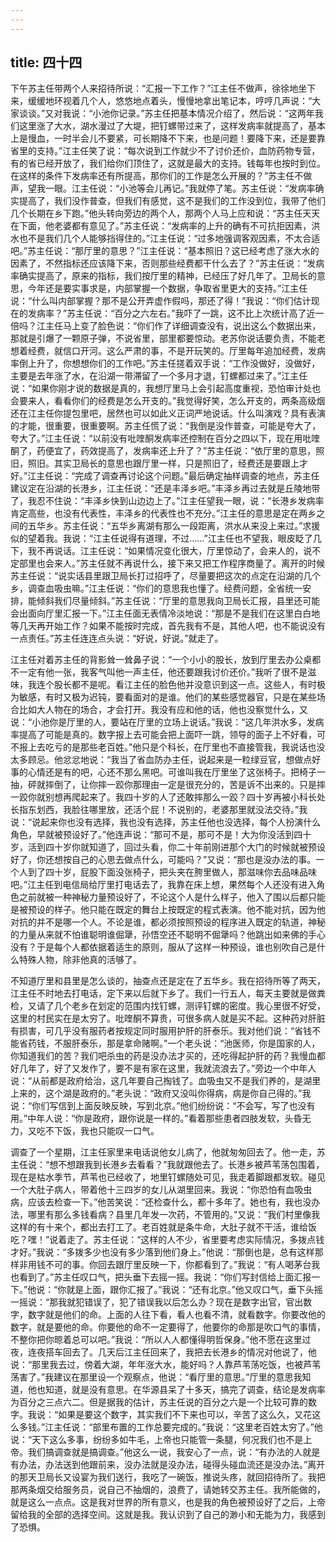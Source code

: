 ```yaml
---
---
---
```

title: 四十四
---



下午苏主任带两个人来招待所说：“汇报一下工作？”江主任不做声，徐徐地坐下来，缓缓地环视着几个人，悠悠地点着头，慢慢地拿出笔记本，哼哼几声说：“大家谈谈。”又对我说：“小池你记录。”苏主任把基本情况介绍了，然后说：“这两年我们这里涨了大水，湖水漫过了大堤，把钉螺带过来了，这样发病率就提高了，基本上是慢血，一时半会儿不要紧，可长期降不下来，也是问题！要降下来，还是要靠省里的支持。”江主任笑了说：“每次说到工作就少不了讨价还价，血防药物专营，有的省已经开放了，我们给你们顶住了，这就是最大的支持。钱每年也按时到位。在这样的条件下发病率还有所提高，那你们的工作是怎么开展的？”苏主任不做声，望我一眼。江主任说：“小池等会儿再记。”我就停了笔。苏主任说：“发病率确实提高了，我们没作普查，但我们有感觉，这不是我们的工作没到位，我带了他们几个长期在乡下跑。”他头转向旁边的两个人，那两个人马上应和说：“苏主任天天在下面，他老婆都有意见了。”苏主任说：“发病率的上升的确有不可抗拒因素，洪水也不是我们几个人能够挡得住的。”江主任说：“过多地强调客观因素，不太合适吧。”苏主任说：“那厅里的意思？”江主任说：“基本照旧？这已经考虑了涨大水的因素了，不然指标还应该降下来，否则那些经费都干什么去了？”苏主任说：“发病率确实提高了，原来的指标，我们按厅里的精神，已经压了好几年了。卫局长的意思，今年还是要实事求是，内部掌握一个数据，争取省里更大的支持。”江主任说：“什么叫内部掌握？那不是公开弄虚作假吗，那还了得！”我说：“你们估计现在的发病率？”苏主任说：“百分之六左右。”我吓了一跳，这不比上次统计高了近一倍吗？江主任马上变了脸色说：“你们作了详细调查没有，说出这么个数据出来，那就是引爆了一颗原子弹，不说省里，部里都要惊动。老苏你说话要负责，不能老想着经费，就信口开河。这么严肃的事，不是开玩笑的。厅里每年追加经费，发病率倒上升了，你想想你们的工作吧。”苏主任搓着双手说：“工作没做好，没做好，主要是去年涨了水，在沿湖一带滞留了一个多月才退，钉螺都过来了。”江主任说：“如果你刚才说的数据是真的，我想厅里马上会引起高度重视，恐怕审计处也会要来人，看看你们的经费是怎么开支的。”我觉得好笑，怎么开支的，两条高级烟还在江主任你提包里吧，居然也可以如此义正词严地说话。什么叫演戏？具有表演的才能，很重要，很重要啊。苏主任慌了说：“我倒是没作普查，可能是夸大了，夸大了。”江主任说：“以前没有吡喹酮发病率还控制在百分之四以下，现在用吡喹酮了，药便宜了，药效提高了，发病率还上升了？”苏主任说：“依厅里的意思，照旧，照旧。其实卫局长的意思也跟厅里一样，只是照旧了，经费还是要跟上才好。”江主任说：“完成了调查再讨论这个问题。”最后确定抽样调查的地点，苏主任建议定在沿湖的长港乡，江主任说：“还是丰泽乡吧。”丰泽乡再过去就是丘陵地带了，我忍不住说：“丰泽乡快到山边边上了。”江主任望我一眼，说：“长港乡发病率肯定高些，也没有代表性，丰泽乡的代表性也不充分。”江主任的意思是定在两乡之间的五华乡。苏主任说：“五华乡离湖有那么一段距离，洪水从来没上来过。”求援似的望着我。我说：“江主任说得有道理，不过……”江主任也不望我，眼皮眨了几下，我不再说话。江主任说：“如果情况变化很大，厅里惊动了，会来人的，说不定部里也会来人。”苏主任就不再说什么，接下来又把工作程序商量了。离开的时候苏主任说：“说实话县里跟卫局长打过招呼了，尽量要把这次的点定在沿湖的几个乡，调查血吸虫嘛。”江主任说：“你们的意思我也懂了。经费问题，全省统一安排，能倾斜我们尽量倾斜。”苏主任说：“厅里的意思我向卫局长汇报，县里还可能会出面向厅里汇报一下。”江主任面无表情冷淡地说：“那是不是我们在这里白白地等几天再开始工作？如果不能按时完成，首先我有不是，其他人吧，也不能说没有一点责任。”苏主任连连点头说：“好说，好说。”就走了。

江主任对着苏主任的背影耸一耸鼻子说：“一个小小的股长，放到厅里去办公桌都不一定有他一张，我客气叫他一声主任，他还要跟我讨价还价。”我听了很不是滋味，我连个股长都不是呢。看江主任的脸色他并没意识到这一点。这些人，有时极为敏感，有时又极为迟钝，要看面对的是谁。他们的某些感觉器官，只是在某些场合比如大人物在的场合，才会打开。我没有应和他的话，他也没察觉什么，又说：“小池你是厅里的人，要站在厅里的立场上说话。”我说：“这几年洪水多，发病率提高了可能是真的。数字报上去可能会把上面吓一跳，领导的面子上不好看，可不报上去吃亏的是那些老百姓。”他只是个科长，在厅里也不直接管我，我说话也没太多顾忌。他忿忿地说：“我当了省血防办主任，说起来是一粒绿豆官，想做点好事的心情还是有的吧，心还不那么黑吧。可谁叫我在厅里坐了这张椅子。把椅子一抽，砰就摔倒了，让你摔一跤你那理由一定是很充分的，苦是诉不出来的。只是摔一跤你就别想再爬起来了。我四十岁的人了还敢摔那么一跤？四十岁再被小科长处长指东划西，我脸往哪里放，还活个屁！不说别的，老婆那里就没法交待。”我说：“说起来你也没有选择，我也没有选择，苏主任他也没选择，每个人扮演什么角色，早就被预设好了。”他连声说：“那可不是，那可不是！大为你没活到四十岁，活到四十岁你就知道了，回过头看，你二十年前刚进那个大门的时候就被预设好了，你还想按自己的心思去做点什么，可能吗？”又说：“那也是没办法的事。一个人到了四十岁，屁股下面没张椅子，把头夹在胯里做人，那滋味你去品味品味吧。”江主任到电信局给厅里打电话去了，我靠在床上想，果然每个人还没有进入角色之前就被一种神秘力量预设好了，不论这个人是什么样子，他入了围以后都只能是被预设的样子。他只能在既定的舞台上按既定的程式表演。他不能对抗，因为他对抗的并不是哪一个人。不论是谁，都必须按照预设的程序进入既定的轨道，神秘的力量从来就不怕谁聪明谁倔犟，孙悟空还不聪明不倔犟吗？他跳出如来佛的手心没有？于是每个人都依据着适生的原则，服从了这样一种预设，谁也别吹自己是什么特殊人物，除非他真的活够了。

不知道厅里和县里是怎么谈的，抽查点还是定在了五华乡。我在招待所等了两天，江主任不时地去打电话，定下来以后就下乡了。我们一行五人，每天主要就是做粪检，又请了几个老乡在划定的范围内找钉螺，测评钉螺的密度。我心里很不好受，这里的村民实在是太穷了。吡喹酮不算贵，可很多病人就是买不起。这种药对肝脏有损害，可几乎没有服药者按规定同时服用护肝的肝泰乐。我对他们说：“省钱不能省药钱，不服肝泰乐，那是拿命赌啊。”一个老头说：“池医师，你是国家的人，你知道我们的苦？我们吧杀虫的药是没办法才买的，还吃得起护肝的药？我慢血都好几年了，好了又发作了，要不是有家在这里，我就流浪去了。”旁边一个中年人说：“从前都是政府给治，这几年要自己掏钱了。血吸虫又不是我们养的，是湖里上来的，这个湖是政府的。”老头说：“政府又没叫你得病，病是你自己得的。”我说：“你们写信到上面反映反映，写到北京。”他们纷纷说：“不会写，写了也没有用。”中年人说：“你是政府，跟你说是一样的。”看着那些患者四肢发软，头昏无力，又吃不下饭，我也只能叹一口气。

调查了一个星期，江主任家里来电话说他女儿病了，他就匆匆回去了。他一走，苏主任说：“想不想跟我到长港乡去看看？”我就跟他去了。长港乡被芦苇荡包围着，现在是枯水季节，芦苇也已经收了，地里钉螺随处可见，我走着脚跟都发软。碰见一个大肚子病人，带着他十三四岁的女儿从湖里回来。我说：“你恐怕有血吸虫病，应该去检查一下。”他苦笑说：“还检查什么，都十多年了。她也有，我也没办法，哪里有那么多钱看病？县里几年发一次药，不管用的。”又说：“我们村里像我这样的有十来个，都出去打工了。老百姓就是条牛命，大肚子就不干活，谁给饭吃？嘿！”说着走了。苏主任说：“这样的人不少，省里要考虑实际情况，多拨点钱才好。”我说：“多拨多少也没有多少落到他们身上。”他说：“那倒也是，总有这样那样非用钱不可的事。你回去跟厅里反映一下，你都看到了。”我说：“有人喝茅台我也看到了。”苏主任叹口气，把头垂下去摇一摇。我说：“你们写封信给上面汇报一下。”他说：“你就是上面，跟你汇报了。”我说：“还有北京。”他又叹口气，垂下头摇一摇说：“那我就犯错误了，犯了错误我以后怎么办？现在是数字出官，官出数字，数字就是他们的命。上面的人往下看，看人也看不清，就看数字。你要改他的数字，就是要他的命。你要他的命不一定要得了，他要你的命那是吹口气的事情，不整你把你晾着总可以吧。”我说：“所以人人都懂得明哲保身。”他不愿在这里过夜，连夜搭车回去了。几天后江主任回来了，我把去长港乡的情况对他说了，他说：“那里我去过，傍着大湖，年年涨大水，能好吗？人靠芦苇荡吃饭，也被芦苇荡害了。”我建议在那里设一个观察点，他说：“看厅里的意思。”厅里的意思我知道，他也知道，就是没有意思。在华源县呆了十多天，搞完了调查，结论是发病率为百分之三点六二。但是据我的估计，苏主任说的百分之六是一个比较可靠的数字。我说：“如果是要这个数字，其实我们不下来也可以，辛苦了这么久，又花这么多钱。”江主任说：“部里布置的工作总要完成的。”我说：“这里老百姓太穷了。”他说：“天下这么多事，纷纷多如牛毛，上帝也只能管一条腿，何况我们也不是上帝。我们搞调查就是搞调查。”他这么一说，我安心了一点，说：“有办法的人就是有办法，办法送到他跟前来，没办法就是没办法，碰得头碰血流还是没办法。”离开的那天卫局长又设宴为我们送行，我吃了一碗饭，推说头疼，就回招待所了。我把那两条烟交给服务员，说自己不抽烟的，浪费了，请她转交苏主任。我所能做的，就是这么一点点。这是我对世界的所有意义，也是我的角色被预设好了之后，上帝留给我的全部的选择空间。这就是我。我认识到了自己的渺小和无能为力，我感到了恐惧。